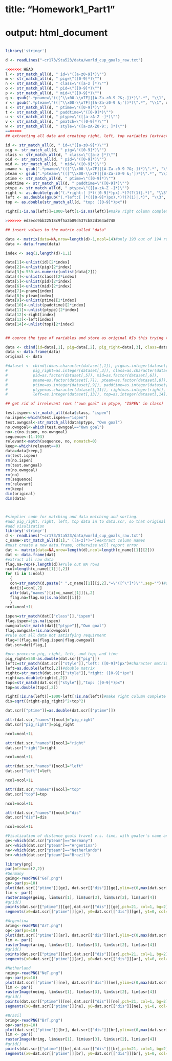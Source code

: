 ######
# title: "Homework1_Part1"
# output: html_document
######

```r

library('stringr')

d <- readLines("~cr173/Sta523/data/world_cup_goals_raw.txt")

<<<<<<< HEAD
l <- str_match_all(d, " id=\"([a-z0-9]*)\"")
m <- str_match_all(d, " pig=\"([0-9]*)\"")
n <- str_match_all(d, " class=\"([a-z ]*)\"")
o <- str_match_all(d, " pid=\"([0-9]*)\"")
p <- str_match_all(d, " mid=\"([0-9]*)\"")
q <- gsub(".*pname=\"(([^\\x00-\\x7F]|[A-Za-z0-9 ?&;-])*)\".*", "\\1", d, perl=TRUE) #why using "perl=TRUE" here?
r <- gsub(".*pteam=\"(([^\\x00-\\x7F]|[A-Za-z0-9 &;'])*)\".*", "\\1", d, perl=TRUE) #what does .* means? What does \\1 means? Why substitute?
s <- str_match_all(d, " ptime=\"([0-9]*)\"")
t <- str_match_all(d, " paddtime=\"([0-9]*)\"")
u <- str_match_all(d, " ptype=\"([[a-zA-Z -]*)\"")
v <- str_match_all(d, " pmatch=\"([0-9]*)\"")
w <- str_match_all(d, " style=\"([a-zA-Z0-9:; ]*)\"")
=======
## extracting all data and creating right, left, top variables (extracting the numbers in style var)

id <- str_match_all(d, " id=\"([a-z0-9]*)\"")
pig <- str_match_all(d, " pig=\"([0-9]*)\"")
class <- str_match_all(d, " class=\"([a-z ]*)\"")
pid <- str_match_all(d, " pid=\"([0-9]*)\"")
mid <- str_match_all(d, " mid=\"([0-9]*)\"")
pname <- gsub(".*pname=\"(([^\\x00-\\x7F]|[A-Za-z0-9 ?&;-])*)\".*", "\\1", d, perl=TRUE)
pteam <- gsub(".*pteam=\"(([^\\x00-\\x7F]|[A-Za-z0-9 &;'])*)\".*", "\\1", d, perl=TRUE)
ptime <- str_match_all(d, " ptime=\"([0-9]*)\"")
paddtime <- str_match_all(d, " paddtime=\"([0-9]*)\"")
ptype <- str_match_all(d, " ptype=\"([[a-zA-Z -]*)\"")
right <- as.double(gsub("(.*right:[ ]*(([0-9]*)px).*)?(?(1)|.*)", "\\3", d, perl=TRUE))#what does this line mean?
left <- as.double(gsub("(.*left:[ ]*(([0-9]*)px).*)?(?(1)|.*)", "\\3", d, perl=TRUE))#corcion to integer
top <- as.double(str_match_all(d, "top: ([0-9]*)px"))

right[1-is.na(left)]=1000-left[1-is.na(left)]#make right column complete because of the pig_right

>>>>>>> ed3ecc9bb22518c9f5a2b09d537cb82d164ad748

## insert values to the matrix called "data"

data <- matrix(data=NA,nrow=length(d)-1,ncol=14)#only 193 out of 194 rows have data; expand columns becasue of partition of "style"
data <- data.frame(data)

index <- seq(1,length(d)-1,1)

data[1]<-unlist(id)[2*index]
data[2]<-unlist(pig)[2*index]
data[3]<-550-as.numeric(unlist(data[2]))
data[4]<-unlist(class)[2*index]
data[5]<-unlist(pid)[2*index]
data[6]<-unlist(mid)[2*index]
data[7]<-pname[index]
data[8]<-pteam[index]
data[9]<-unlist(ptime)[2*index]
data[10]<-unlist(paddtime)[2*index]
data[11]<-unlist(ptype)[2*index]  
data[12]<-right[index]
data[13]<-left[index]
data[14]<-unlist(top)[2*index]


## coerce the type of variables and store as original #Is this trying to give a name to each column?

data <- cbind(id=data[,1], pig=data[,2], pig_right=data[,3], class=data[,4], pid=data[,5], mid=data[,6], pname=data[,7], pteam=data[,8], ptime=data[,9], paddtime=data[,10], ptype=data[,11], right=data[,12], left=data[,13], top=data[,14])
data <- data.frame(data)
original <- data

#dataset <- cbind(id=as.character(dataset[,1]), pig=as.integer(dataset[,2]), 
#           pig_right=as.integer(dataset[,3]), class=as.character(dataset[,4]), 
#           pid=as.factor(dataset[,5]), mid=as.factor(dataset[,6]), 
#           pname=as.factor(dataset[,7]), pteam=as.factor(dataset[,8]), 
#           ptime=as.integer(dataset[,9]), paddtime=as.integer(dataset[,10]), 
#           ptype=as.character(dataset[,11]), right=as.integer(right), 
#           left=as.integer(dataset[,13]), top=as.integer(dataset[,14]))

## get rid of irrelevant rows ("own goal" in ptype, "ISPEN" in class)

test.ispen<-str_match_all(data$class, "ispen")
no.ispen<-which(test.ispen=="ispen")
test.owngoal<-str_match_all(data$ptype, "Own goal")
no.owngoal<-which(test.owngoal=="Own goal")
no<-c(no.ispen, no.owngoal)
sequence<-(1:193)
relevant<-match(sequence, no, nomatch=0)
keep<-which(relevant==0)
data=data[keep,]
rm(test.ispen)
rm(no.ispen)
rm(test.owngoal)
rm(no.owngoal)
rm(no)
rm(sequence)
rm(relevant)
rm(keep)
dim(original)
dim(data)



#simplier code for matching and data matching and sorting.
#add pig_right, right, left, top data in to data.scr, so that original data wouldn't lost
#add visulization
library('stringr')
d <- readLines("~cr173/Sta523/data/world_cup_goals_raw.txt")
c_name<-str_match_all(d[1]," ([a-z]*)=")#extract column names
#must create a new data.frame, otherwise will report error
dat <- matrix(data=NA,nrow=length(d),ncol=length(c_name[[1]][2]))
dat <- data.frame(dat)
#extract all raw data
flag.na=rep(F,length(d))#rule out NA rows
ncol=length(c_name[[1]][,2])
for (i in 1:ncol)
  {
  con=str_match(d,paste(" ",c_name[[1]][i,2],"=\"([^\"]*)\"",sep=""))#str_match return a matrix, instead of a list, easier to manipulate
  dat[i]=con[,2]
  attr(dat,"names")[i]=c_name[[1]][i,2]
  flag.na=flag.na|is.na(dat[[i]])
  }
ncol=ncol+1L

ispen=str_match(dat[["class"]],"ispen")
flag.ispen=!is.na(ispen)
owngoal=str_match(dat[["ptype"]],"Own goal")
flag.owngoal=!is.na(owngoal)
#rule out all data not satisfying requirment
flag=!(flag.na|flag.ispen|flag.owngoal)
dat.scr=dat[flag,]

#pre-processe pig, right, left, and top; and time
pig_right=550-as.double(dat.scr[["pig"]])
leftc=str_match(dat.scr[["style"]],"left: ([0-9]*)px")#character matrix
left=as.double(leftc[,2])#double matrix
rightc=str_match(dat.scr[["style"]],"right: ([0-9]*)px")
right=as.double(rightc[,2])
topc=str_match(dat.scr[["style"]],"top: ([0-9]*)px")
top=as.double(topc[,2])

right[!is.na(left)]=1000-left[!is.na(left)]#make right column complete because of the pig_right
dis=sqrt((right-pig_right)^2+top^2)

dat.scr[["ptime"]]=as.double(dat.scr[["ptime"]])

attr(dat.scr,"names")[ncol]="pig_right"
dat.scr["pig_right"]=pig_right

ncol=ncol+1L

attr(dat.scr,"names")[ncol]="right"
dat.scr["right"]=right

ncol=ncol+1L

attr(dat.scr,"names")[ncol]="left"
dat.scr["left"]=left

ncol=ncol+1L

attr(dat.scr,"names")[ncol]="top"
dat.scr["top"]=top

ncol=ncol+1L

attr(dat.scr,"names")[ncol]="dis"
dat.scr["dis"]=dis

ncol=ncol+1L

#Visulization of distance goals travel v.s. time, with goaler's name and national flag as background.
ge<-which(dat.scr["pteam"]=="Germany")
ar<-which(dat.scr["pteam"]=="Argentina")
ne<-which(dat.scr["pteam"]=="Netherlands")
br<-which(dat.scr["pteam"]=="Brazil")

library(png)
par(mfrow=c(2,2))
#Germany
geimg<-readPNG("GeT.png")
op<-par(ps=10)
plot(dat.scr[["ptime"]][ge], dat.scr[["dis"]][ge],ylim=c(0,max(dat.scr[["dis"]][ge])*1.1),xlab="Time (minutes)", ylab="Distance of goal",main="Germany")
lim <- par()
rasterImage(geimg, lim$usr[1], lim$usr[3], lim$usr[2], lim$usr[4])
#grid()
points(dat.scr[["ptime"]][ge],dat.scr[["dis"]][ge],pch=21, col=1, bg=2)
segments(x0=dat.scr[["ptime"]][ge], y0=dat.scr[["dis"]][ge], y1=0, col=8)

#Argentina
arimg<-readPNG("ArT.png")
op<-par(ps=10)
plot(dat.scr[["ptime"]][ar], dat.scr[["dis"]][ar],ylim=c(0,max(dat.scr[["dis"]][ar])*1.1),xlab="Time (minutes)", ylab="Distance of goal",main="Argentina")
lim <- par()
rasterImage(arimg, lim$usr[1], lim$usr[3], lim$usr[2], lim$usr[4])
#grid()
points(dat.scr[["ptime"]][ar],dat.scr[["dis"]][ar],pch=21, col=1, bg=2)
segments(x0=dat.scr[["ptime"]][ar], y0=dat.scr[["dis"]][ar], y1=0, col=8)

#Netherland
neimg<-readPNG("NeT.png")
op<-par(ps=10)
plot(dat.scr[["ptime"]][ne], dat.scr[["dis"]][ne],ylim=c(0,max(dat.scr[["dis"]][ne])*1.1),xlab="Time (minutes)", ylab="Distance of goal",main="Netherland")
lim <- par()
rasterImage(neimg, lim$usr[1], lim$usr[3], lim$usr[2], lim$usr[4])
#grid()
points(dat.scr[["ptime"]][ne],dat.scr[["dis"]][ne],pch=21, col=1, bg=2)
segments(x0=dat.scr[["ptime"]][ne], y0=dat.scr[["dis"]][ne], y1=0, col=8)

#Brazil
brimg<-readPNG("BrT.png")
op<-par(ps=10)
plot(dat.scr[["ptime"]][br], dat.scr[["dis"]][br],ylim=c(0,max(dat.scr[["dis"]][br])*1.1),xlab="Time (minutes)", ylab="Distance of goal",main="Brazil")
lim <- par()
rasterImage(brimg, lim$usr[1], lim$usr[3], lim$usr[2], lim$usr[4])
#grid()
points(dat.scr[["ptime"]][br],dat.scr[["dis"]][br],pch=21, col=1, bg=2)
segments(x0=dat.scr[["ptime"]][br], y0=dat.scr[["dis"]][br], y1=0, col=8)

```



